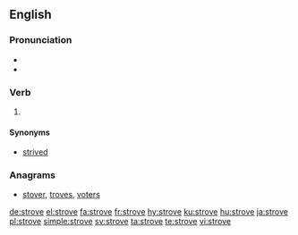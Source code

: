 ==English==

===Pronunciation===
* {{IPA|/ˈstɹɔʊv/|lang=en}}
* {{rhymes|əʊv|lang=en}}

===Verb===
{{head|en|verb form}}

# {{en-simple past of|strive}}

====Synonyms====
* [[strived]]

===Anagrams===
* [[stover#English|stover]], [[troves#English|troves]], [[voters#English|voters]]

[[de:strove]]
[[el:strove]]
[[fa:strove]]
[[fr:strove]]
[[hy:strove]]
[[ku:strove]]
[[hu:strove]]
[[ja:strove]]
[[pl:strove]]
[[simple:strove]]
[[sv:strove]]
[[ta:strove]]
[[te:strove]]
[[vi:strove]]